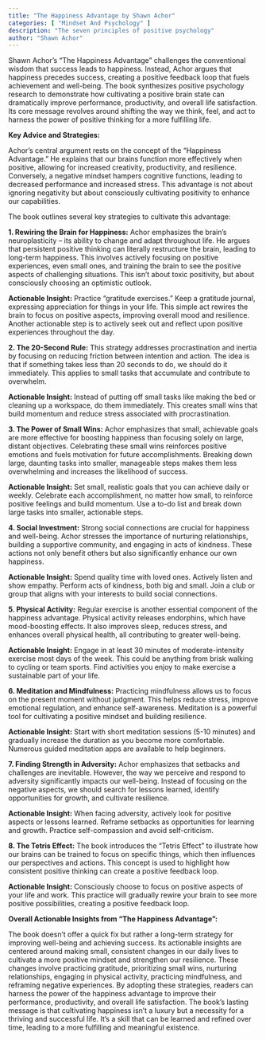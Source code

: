 ```yaml
---
title: "The Happiness Advantage by Shawn Achor"
categories: [ "Mindset And Psychology" ]
description: "The seven principles of positive psychology"
author: "Shawn Achor"
---
```

Shawn Achor's "The Happiness Advantage" challenges the conventional wisdom that success leads to happiness. Instead, Achor argues that happiness precedes success, creating a positive feedback loop that fuels achievement and well-being. The book synthesizes positive psychology research to demonstrate how cultivating a positive brain state can dramatically improve performance, productivity, and overall life satisfaction.  Its core message revolves around shifting the way we think, feel, and act to harness the power of positive thinking for a more fulfilling life.

**Key Advice and Strategies:**

Achor's central argument rests on the concept of the "Happiness Advantage." He explains that our brains function more effectively when positive, allowing for increased creativity, productivity, and resilience.  Conversely, a negative mindset hampers cognitive functions, leading to decreased performance and increased stress.  This advantage is not about ignoring negativity but about consciously cultivating positivity to enhance our capabilities.

The book outlines several key strategies to cultivate this advantage:

**1. Rewiring the Brain for Happiness:** Achor emphasizes the brain's neuroplasticity – its ability to change and adapt throughout life.  He argues that persistent positive thinking can literally restructure the brain, leading to long-term happiness.  This involves actively focusing on positive experiences, even small ones, and training the brain to see the positive aspects of challenging situations.  This isn't about toxic positivity, but about consciously choosing an optimistic outlook.

**Actionable Insight:**  Practice "gratitude exercises."  Keep a gratitude journal, expressing appreciation for things in your life.  This simple act rewires the brain to focus on positive aspects, improving overall mood and resilience.  Another actionable step is to actively seek out and reflect upon positive experiences throughout the day.

**2. The 20-Second Rule:** This strategy addresses procrastination and inertia by focusing on reducing friction between intention and action.  The idea is that if something takes less than 20 seconds to do, we should do it immediately. This applies to small tasks that accumulate and contribute to overwhelm.

**Actionable Insight:** Instead of putting off small tasks like making the bed or cleaning up a workspace, do them immediately. This creates small wins that build momentum and reduce stress associated with procrastination.

**3. The Power of Small Wins:**  Achor emphasizes that small, achievable goals are more effective for boosting happiness than focusing solely on large, distant objectives.  Celebrating these small wins reinforces positive emotions and fuels motivation for future accomplishments.  Breaking down large, daunting tasks into smaller, manageable steps makes them less overwhelming and increases the likelihood of success.

**Actionable Insight:** Set small, realistic goals that you can achieve daily or weekly.  Celebrate each accomplishment, no matter how small, to reinforce positive feelings and build momentum.  Use a to-do list and break down large tasks into smaller, actionable steps.

**4. Social Investment:**  Strong social connections are crucial for happiness and well-being.  Achor stresses the importance of nurturing relationships, building a supportive community, and engaging in acts of kindness. These actions not only benefit others but also significantly enhance our own happiness.

**Actionable Insight:**  Spend quality time with loved ones.  Actively listen and show empathy.  Perform acts of kindness, both big and small.  Join a club or group that aligns with your interests to build social connections.

**5. Physical Activity:**  Regular exercise is another essential component of the happiness advantage.  Physical activity releases endorphins, which have mood-boosting effects.  It also improves sleep, reduces stress, and enhances overall physical health, all contributing to greater well-being.

**Actionable Insight:** Engage in at least 30 minutes of moderate-intensity exercise most days of the week. This could be anything from brisk walking to cycling or team sports.  Find activities you enjoy to make exercise a sustainable part of your life.

**6. Meditation and Mindfulness:**  Practicing mindfulness allows us to focus on the present moment without judgment. This helps reduce stress, improve emotional regulation, and enhance self-awareness.  Meditation is a powerful tool for cultivating a positive mindset and building resilience.

**Actionable Insight:**  Start with short meditation sessions (5-10 minutes) and gradually increase the duration as you become more comfortable.  Numerous guided meditation apps are available to help beginners.

**7. Finding Strength in Adversity:** Achor emphasizes that setbacks and challenges are inevitable. However, the way we perceive and respond to adversity significantly impacts our well-being.  Instead of focusing on the negative aspects, we should search for lessons learned, identify opportunities for growth, and cultivate resilience.

**Actionable Insight:**  When facing adversity, actively look for positive aspects or lessons learned.  Reframe setbacks as opportunities for learning and growth.  Practice self-compassion and avoid self-criticism.


**8.  The Tetris Effect:** The book introduces the "Tetris Effect" to illustrate how our brains can be trained to focus on specific things, which then influences our perspectives and actions. This concept is used to highlight how consistent positive thinking can create a positive feedback loop.


**Actionable Insight:** Consciously choose to focus on positive aspects of your life and work. This practice will gradually rewire your brain to see more positive possibilities, creating a positive feedback loop.



**Overall Actionable Insights from "The Happiness Advantage":**

The book doesn't offer a quick fix but rather a long-term strategy for improving well-being and achieving success.  Its actionable insights are centered around making small, consistent changes in our daily lives to cultivate a more positive mindset and strengthen our resilience.  These changes involve practicing gratitude, prioritizing small wins, nurturing relationships, engaging in physical activity, practicing mindfulness, and reframing negative experiences. By adopting these strategies, readers can harness the power of the happiness advantage to improve their performance, productivity, and overall life satisfaction.  The book's lasting message is that cultivating happiness isn't a luxury but a necessity for a thriving and successful life.  It's a skill that can be learned and refined over time, leading to a more fulfilling and meaningful existence.

